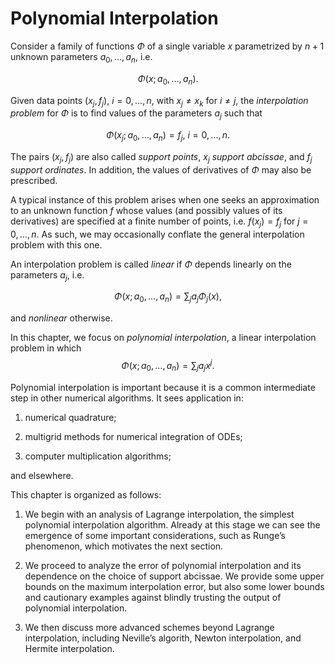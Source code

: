 # Polynomial Interpolation

Consider a family of functions $\Phi$ of a single variable $x$ parametrized by $n+1$ unknown parameters $a_0,\ldots,a_n$, i.e.

$$
\Phi(x;a_0,\ldots,a_n).
$$

Given data points $(x_j,f_j)$, $i=0,\ldots,n$, with $x_j\neq x_k$ for $i\neq j$, the *interpolation problem* for $\Phi$ is to find values of the parameters $a_j$ such that

$$
\Phi(x_j;a_0,\ldots,a_n) = f_j, ~i = 0,\ldots,n.
$$

The pairs $(x_j,f_j)$ are also called *support points*, $x_j$ *support abcissae*, and $f_j$ *support ordinates*.
In addition, the values of derivatives of $\Phi$ may also be prescribed.

A typical instance of this problem arises when one seeks an approximation to an unknown function $f$ whose values (and possibly values of its derivatives) are specified at a finite number of points, i.e. $f(x_j) = f_j$ for $j=0,\ldots,n$.
As such, we may occasionally conflate the general interpolation problem with this one.

An interpolation problem is called *linear* if $\Phi$ depends linearly on the parameters $a_j$, i.e.

$$
\Phi(x;a_0,\ldots,a_n) = \sum_j a_j\Phi_j(x),
$$

and *nonlinear* otherwise.

In this chapter, we focus on *polynomial interpolation*, a linear interpolation problem in which
$$
\Phi(x;a_0,\ldots,a_n) = \sum_j a_jx^j.
$$

Polynomial interpolation is important because it is a common intermediate step in other numerical algorithms.
It sees application in:

1. numerical quadrature;

2. multigrid methods for numerical integration of ODEs;

3. computer multiplication algorithms;

and elsewhere.

This chapter is organized as follows:

1. We begin with an analysis of Lagrange interpolation, the simplest polynomial interpolation algorithm.
Already at this stage we can see the emergence of some important considerations, such as Runge's phenomenon, which motivates the next section.

2. We proceed to analyze the error of polynomial interpolation and its dependence on the choice of support abcissae.
We provide some upper bounds on the maximum interpolation error, but also some lower bounds and cautionary examples against blindly trusting the output of polynomial interpolation.

3. We then discuss more advanced schemes beyond Lagrange interpolation, including Neville's algorith, Newton interpolation, and Hermite interpolation.